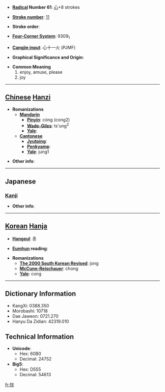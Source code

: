 * '''[[Wiktionary:Chinese radical index| Radical]] Number 61''': [[Wiktionary:Chinese radical index 心|心]]+8 strokes

* '''[[Wiktionary:Chinese total strokes index|Stroke number]]''': [[Wiktionary:Chinese total strokes index 11|11]]

* '''Stroke order''': 

* '''[[Wiktionary:Chinese four corner index|Four-Corner System]]''': 9309<sub>1</sub>

* '''[[Wiktionary:Chinese Cangjie index|Cangjie input]]''': 心十一火 (PJMF)

* '''Graphical Significance and Origin''': 

* '''Common Meaning'''
*#enjoy, amuse, please
*# joy


----

== [[Chinese]] [[Hanzi]] ==

* '''Romanizations'''
** '''[[Mandarin]]'''
*** '''[[Pinyin]]''': cóng (cong2)
*** '''[[Wade-Giles]]''': ts'ung<sup>2</sup>
*** '''[[Yale]]''': 
** '''[[Cantonese]]'''
*** '''[[Jyutping]]''':
*** '''[[Penkyamp]]''': 
*** '''[[Yale]]''': jung1

* '''Other info''': 

----

==Japanese==
===[[Kanji]]===
{{kanji|on readings=[[そう]] (sō), [[ず]] (zu)|kun readings=[[たのしむ]] (tanoshimu)}}

* '''Other info''':  

----

== [[Korean]] [[Hanja]] ==

* '''[[Hangeul]]''': 종

* '''[[Eumhun]] reading''': 

* '''Romanizations'''
** '''[[The 2000 South Korean Revised Romanization|The 2000 South Korean Revised]]''': jong
** '''[[McCune-Reischauer]]''': chong
** '''[[Yale]]''': cong

----

== Dictionary Information ==

* KangXi: 0388.350
* Morobashi: 10718
* Dae Jaweon: 0721.270
* Hanyu Da Zidian: 42319.010

== Technical Information ==

* '''Unicode''':
** Hex: 60B0
** Decimal: 24752
* '''Big5''':
** Hex: D555
** Decimal: 54613

[[fr:悰]]